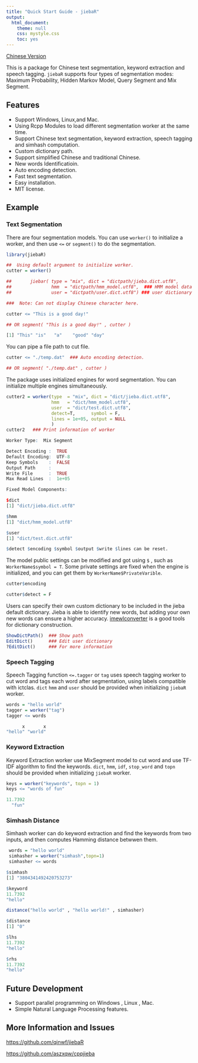 ---
title: "Quick Start Guide - jiebaR"
output: 
  html_document:
    theme: null
    css: mystyle.css
    toc: yes
---
<!--
%\VignetteEngine{knitr::rmarkdown}
%\VignetteIndexEntry{Quick Start Guide}
  \usepackage[utf8]{inputenc}
-->

[Chinese Version]

This is a package for Chinese text segmentation, keyword extraction
and speech tagging. `jiebaR` supports four
types of segmentation modes: Maximum Probability, Hidden Markov Model, Query Segment and Mix Segment.

## Features

+ Support Windows, Linux,and Mac.
+ Using Rcpp Modules to load different segmentation worker at the same time.
+ Support Chinese text segmentation, keyword extraction, speech tagging and simhash computation.
+ Custom dictionary path.
+ Support simplified Chinese and traditional Chinese.
+ New words Identificatioin.
+ Auto encoding detection.
+ Fast text segmentation.
+ Easy installation.
+ MIT license.

## Example

### Text Segmentation

There are four segmentation models. You can use `worker()` to initialize a worker, and then use `<=` or `segment()` to do the segmentation.

```r
library(jiebaR)

##  Using default argument to initialize worker.
cutter = worker()

##       jiebar( type = "mix", dict = "dictpath/jieba.dict.utf8",
##               hmm  = "dictpath/hmm_model.utf8",  ### HMM model data
##               user = "dictpath/user.dict.utf8") ### user dictionary

###  Note: Can not display Chinese character here.

cutter <= "This is a good day!"  

## OR segment( "This is a good day!" , cutter )

```

```r
[1] "This" "is"   "a"    "good" "day" 
```

You can pipe a file path to cut file.

```r
cutter <= "./temp.dat"  ### Auto encoding detection.

## OR segment( "./temp.dat" , cutter )   
```

The package uses initialized engines for word segmentation. You
can initialize multiple engines simultaneously.

```r
cutter2 = worker(type  = "mix", dict = "dict/jieba.dict.utf8",
                 hmm   = "dict/hmm_model.utf8",  
                 user  = "dict/test.dict.utf8",
                 detect=T,      symbol = F,
                 lines = 1e+05, output = NULL
                 ) 
cutter2   ### Print information of worker
```

```r
Worker Type:  Mix Segment

Detect Encoding :  TRUE
Default Encoding:  UTF-8
Keep Symbols    :  FALSE
Output Path     :  
Write File      :  TRUE
Max Read Lines  :  1e+05

Fixed Model Components:  

$dict
[1] "dict/jieba.dict.utf8"

$hmm
[1] "dict/hmm_model.utf8"

$user
[1] "dict/test.dict.utf8"

$detect $encoding $symbol $output $write $lines can be reset.
```

The model public settings can be modified and got using `$` , such as ` WorkerName$symbol = T `. Some private settings are fixed when the engine is initialized, and you can get them by `WorkerName$PrivateVarible`.

```r
cutter$encoding

cutter$detect = F
```

Users can specify their own custom dictionary to be included in the jieba default dictionary. Jieba is able to identify new words, but adding your own new words can ensure a higher accuracy. [imewlconverter] is a good tools for dictionary construction.

```r
ShowDictPath()  ### Show path
EditDict()      ### Edit user dictionary
?EditDict()     ### For more information
```

### Speech Tagging
Speech Tagging function `<=.tagger` or `tag` uses speech tagging worker to cut word and tags each word after segmentation, using labels compatible with ictclas.  `dict` `hmm` and `user` should be provided when initializing `jiebaR` worker.

```r
words = "hello world"
tagger = worker("tag")
tagger <= words
```
```r
      x       x 
"hello" "world" 
```
### Keyword Extraction
Keyword Extraction worker use MixSegment model to cut word and use 
 TF-IDF algorithm to find the keywords.  `dict`, `hmm`, 
 `idf`, `stop_word` and `topn` should be provided when initializing  `jiebaR` worker.

```r
keys = worker("keywords", topn = 1)
keys <= "words of fun"
```
```r
11.7392 
  "fun" 
```
### Simhash Distance
Simhash worker can do keyword extraction and find 
the keywords from two inputs, and then computes Hamming distance betwwen them.

```r
 words = "hello world"
 simhasher = worker("simhash",topn=1)
 simhasher <= words
 ```
 
 ```r
 $simhash
[1] "3804341492420753273"

$keyword
11.7392 
"hello" 
```

```r
distance("hello world" , "hello world!" , simhasher)
```

```r
$distance
[1] "0"

$lhs
11.7392 
"hello" 

$rhs
11.7392 
"hello" 
```

## Future Development

+ Support parallel programming on Windows , Linux , Mac.
+ Simple Natural Language Processing features.

## More Information and Issues
[https://github.com/qinwf/jiebaR](https://github.com/qinwf/jiebaR)

[https://github.com/aszxqw/cppjieba](https://github.com/aszxqw/cppjieba)

[Chinese Version]:https://github.com/qinwf/jiebaR
[imewlconverter]:https://github.com/studyzy/imewlconverter
